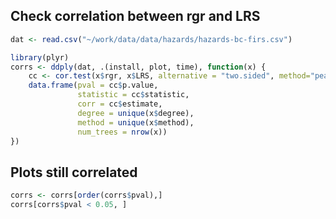 ## Check correlation between rgr and LRS
```r
dat <- read.csv("~/work/data/data/hazards/hazards-bc-firs.csv")

library(plyr)
corrs <- ddply(dat, .(install, plot, time), function(x) {
    cc <- cor.test(x$rgr, x$LRS, alternative = "two.sided", method="pearson")
    data.frame(pval = cc$p.value,
               statistic = cc$statistic,
               corr = cc$estimate,
               degree = unique(x$degree),
               method = unique(x$method),
               num_trees = nrow(x))
})
```

## Plots still correlated
```r
corrs <- corrs[order(corrs$pval),]
corrs[corrs$pval < 0.05, ]
```
